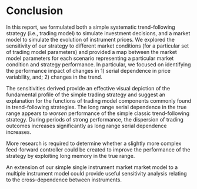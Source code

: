 # Conclusion {#conclusion}

In this report, we formulated both a simple systematic trend-following strategy (i.e., trading model) to simulate investment decisions, and a market model to simulate the evolution of instrument prices. We explored the sensitivity of our strategy to different market conditions (for a particular set of trading model parameters) and provided a map between the market model parameters for each scenario representing a particular market condition and strategy performance. In particular, we focused on identifying the performance impact of changes in 1) serial dependence in price variability, and; 2) changes in the trend.

The sensitivities derived provide an effective visual depiction of the fundamental profile of the simple trading strategy and suggest an explanation for the functions of trading model components commonly found in trend-following strategies. The long range serial dependence in the true range appears to *worsen* performance of the simple classic trend-following strategy. During periods of strong performance, the dispersion of trading outcomes increases significantly as long range serial dependence increases. 

More research is required to determine whether a slightly more complex feed-forward controller could be created to improve the performance of the strategy by exploiting long memory in the true range.

An extension of our simple single instrument market market model to a multiple instrument model could provide useful sensitivity analysis relating to the cross-dependence between instruments.
